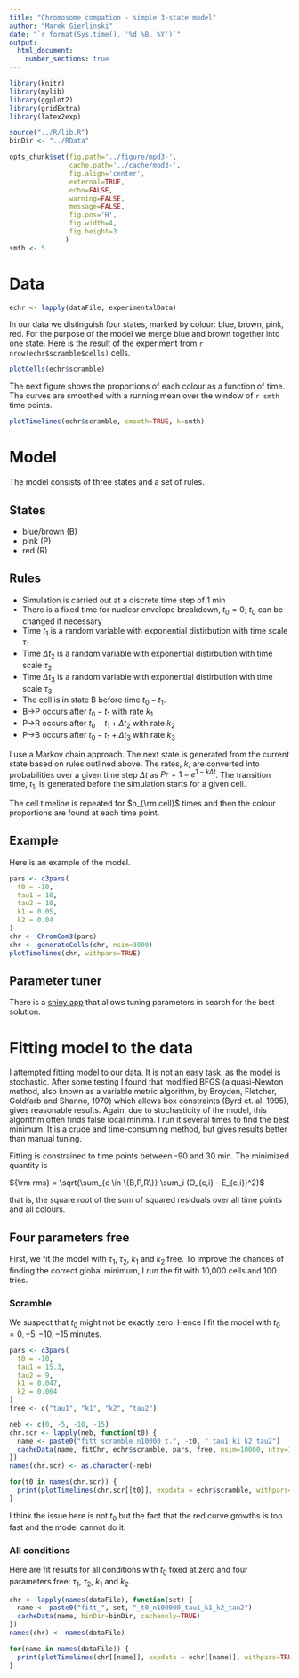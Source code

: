 ```yaml
---
title: "Chromosome compation - simple 3-state model"
author: "Marek Gierlinski"
date: "`r format(Sys.time(), '%d %B, %Y')`"
output:
  html_document:
    number_sections: true
---
```



```r
library(knitr)
library(mylib)
library(ggplot2)
library(gridExtra)
library(latex2exp)

source("../R/lib.R")
binDir <- "../RData"

opts_chunk$set(fig.path='../figure/mpd3-', 
               cache.path='../cache/mod3-', 
               fig.align='center',
               external=TRUE,
               echo=FALSE,
               warning=FALSE,
               message=FALSE,
               fig.pos='H',
               fig.width=4,
               fig.height=3
              )
smth <- 5
```

# Data

```r
echr <- lapply(dataFile, experimentalData)
```

In our data we distinguish four states, marked by colour: blue, brown, pink, red. For the purpose of the model we merge blue and brown together into one state. Here is the result of the experiment from `r nrow(echr$scramble$cells)` cells.

```r
plotCells(echr$scramble)
```

The next figure shows the proportions of each colour as a function of time. The curves are smoothed with a running mean over the window of `r smth` time points.

```r
plotTimelines(echr$scramble, smooth=TRUE, k=smth)
```


# Model

The model consists of three states and a set of rules.

## States

* blue/brown (B)
* pink (P)
* red (R)
 
## Rules

- Simulation is carried out at a discrete time step of 1 min
- There is a fixed time for nuclear envelope breakdown, $t_0 = 0$; $t_0$ can be changed if necessary
- Time $t_1$ is a random variable with exponential distirbution with time scale $\tau_1$
- Time $\Delta t_2$ is a random variable with exponential distirbution with time scale $\tau_2$
- Time $\Delta t_3$ is a random variable with exponential distirbution with time scale $\tau_3$
- The cell is in state B before time $t_0-t_1$.
- B$\rightarrow$P occurs after $t_0-t_1$ with rate $k_1$
- P$\rightarrow$R occurs after $t_0-t_1 + \Delta t_2$ with rate $k_2$
- P$\rightarrow$B occurs after $t_0-t_1 + \Delta t_3$ with rate $k_3$


I use a Markov chain approach. The next state is generated from the current state based on rules outlined above. The rates, $k$, are converted into probabilities over a given time step $\Delta t$ as $Pr = 1 - e^{1 - k\Delta t}$. The transition time, $t_1$, is generated before the simulation starts for a given cell.

The cell timeline is repeated for $n_{\rm cell}$ times and then the colour proportions are found at each time point.

## Example

Here is an example of the model.

```r
pars <- c3pars(
  t0 = -10,
  tau1 = 10,
  tau2 = 10,
  k1 = 0.05,
  k2 = 0.04
)
chr <- ChromCom3(pars)
chr <- generateCells(chr, nsim=3000)
plotTimelines(chr, withpars=TRUE)
```

## Parameter tuner

There is a [shiny app](https://shiny.compbio.dundee.ac.uk/marek_chromcom/param_tuner/) that allows tuning parameters in search for the best solution.

# Fitting model to the data

I attempted fitting model to our data. It is not an easy task, as the model is stochastic. After some testing I found that modified BFGS (a quasi-Newton method, also known as a variable metric algorithm, by Broyden, Fletcher, Goldfarb and Shanno, 1970) which allows box constraints (Byrd et. al. 1995), gives reasonable results. Again, due to stochasticity of the model, this algorithm often finds false local minima. I run it several times to find the best minimum. It is a crude and time-consuming method, but gives results better than manual tuning.

Fitting is constrained to time points between -90 and 30 min. The minimized quantity is

${\rm rms} = \sqrt{\sum_{c \in \{B,P,R\}} \sum_i (O_{c,i} - E_{c,i})^2}$

that is, the square root of the sum of squared residuals over all time points and all colours.

## Four parameters free

First, we fit the model with $\tau_1$, $\tau_2$, $k_1$ and $k_2$ free. To improve the chances of finding the correct global minimum, I run the fit with 10,000 cells and 100 tries.

### Scramble

We suspect that $t_0$ might not be exactly zero. Hence I fit the model with $t_0 = 0, -5, -10, -15$ minutes.

```r
pars <- c3pars(
  t0 = -10,
  tau1 = 15.3,
  tau2 = 9,
  k1 = 0.047,
  k2 = 0.064
)
free <- c("tau1", "k1", "k2", "tau2")

neb <- c(0, -5, -10, -15)
chr.scr <- lapply(neb, function(t0) {
  name <- paste0("fitt_scramble_n10000_t.", -t0, "_tau1_k1_k2_tau2")
  cacheData(name, fitChr, echr$scramble, pars, free, nsim=10000, ntry=100, ncores=4, binDir=binDir, cacheonly=TRUE)
})
names(chr.scr) <- as.character(-neb)
```

```r
for(t0 in names(chr.scr)) {
  print(plotTimelines(chr.scr[[t0]], expdata = echr$scramble, withpars=TRUE))
}
```

I think the issue here is not $t_0$ but the fact that the red curve growths is too fast and the model cannot do it.

### All conditions

Here are fit results for all conditions with $t_0$ fixed at zero and four parameters free: $\tau_1$, $\tau_2$, $k_1$ and $k_2$.

```r
chr <- lapply(names(dataFile), function(set) {
  name <- paste0("fitt_", set, "_t0_n100000_tau1_k1_k2_tau2")
  cacheData(name, binDir=binDir, cacheonly=TRUE)
})
names(chr) <- names(dataFile)
```


```r
for(name in names(dataFile)) {
  print(plotTimelines(chr[[name]], expdata = echr[[name]], withpars=TRUE, title=name))
}
```



